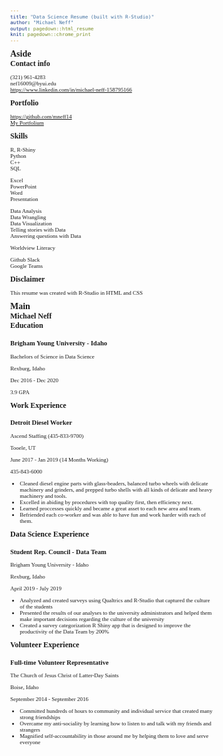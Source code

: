 ```yaml
---
title: "Data Science Resume (built with R-Studio)"
author: "Michael Neff"
output: pagedown::html_resume
knit: pagedown::chrome_print
---
```


<style type="text/css">

body {/* Normal */
      margin: 0;
      font-size: 9px;
      font-family: "Georgia";
}
h1 {/* Header 1 */
    margin: 0;
    font-size: 14px;
    font-family: "Georgia";
}
h2 {/* Header 2 */
    margin: 0;
    font-size: 12px;
    font-family: "Georgia";
}

</style>

# Aside

<!-- ![](C:\Users\mneff\Desktop\College Stuff\IMG_1902.jpg) -->

## Contact info

<i class="fa fa-mobile-alt"></i> (321) 961-4283   
<i class="fa fa-envelope"></i> nef16009@byui.edu  
<i class="fa fa-linkedin"></i> [https://www.linkedin.com/in/michael-neff-158795166](https://www.linkedin.com/in/michael-neff-158795166)


## Portfolio
<i class="fa fa-github"></i> [https://github.com/mneff14](https://github.com/mneff14)  
<i class="fa fa-globe-americas"></i> [My Portfolium](https://portfolium.com/MichaelNeff3)



## Skills

R, R-Shiny  
Python  
C++   
SQL

Excel  
PowerPoint  
Word  
Presentation   

Data Analysis  
Data Wrangling  
Data Visualization  
Telling stories with Data  
Answering questions with Data  

Worldview Literacy  

Github
Slack  
Google Teams  

 

## Disclaimer

This resume was created with R-Studio in HTML and CSS


# Main


## Michael Neff {#title}


## Education {data-icon=graduation-cap}


### Brigham Young University - Idaho

Bachelors of Science in Data Science

Rexburg, Idaho

Dec 2016 - Dec 2020

3.9 GPA



<!-- ### Melbourne High School -->

<!-- High School Diploma -->

<!-- Melbourne, Florida -->

<!-- Grad: May 2014 -->



<!-- </br> -->



## Work Experience {data-icon=suitcase}



<!-- ### MidWest Canvas Worker -->

<!-- Ascend Staffing (435-833-9700) -->

<!-- Tooele, UT -->

<!-- June 2019 - Aug 2019 -->

<!-- <i class="fa fa-phone"></i> 435-843-4480 -->

<!-- * Manufactured, pinned, moved, rolled, and stored concrete canvases in pairs or teams.   -->
<!-- * Built great relationships with my co-workers (some bilangual) that allowed work to be easier and more enjoyable   -->
<!-- * Worked consistently and punctually, making sure to start and finish on time, every time.   -->



### Detroit Diesel Worker

Ascend Staffing (435-833-9700)

Tooele, UT

June 2017 - Jan 2019 (14 Months Working)

<i class="fa fa-phone"></i> 435-843-6000

* Cleaned diesel engine parts with glass-beaders, balanced turbo wheels with delicate machinery and grinders, and prepped turbo shells with all kinds of delicate and heavy machinery and tools.
* Excelled in abiding by procedures with top quality first, then efficiency next.
* Learned proccesses quickly and became a great asset to each new area and team.
* Befriended each co-worker and was able to have fun and work harder with each of them.



<!-- ### Movie Theater Usher/Stub-Master/Cashier -->

<!-- Premier Theaters Oaks Stadium 10 -->

<!-- Melbourne, FL -->

<!-- Oct 2016 - Jan 2017 -->

<!-- <i class="fa fa-phone"></i> 321-953-3388 -->

<!-- * Happily cleaned the theaters, halls, bathrooms, and lobby with punctuality and quality. -->
<!-- * Directed customers to their theater and the cleaning of theaters and changing of mylars. -->
<!-- * Greeted customers warmly, making them a little happier while assisting them purchase tickets and concessions. -->



<!-- ### Warehouse Shipment Worker -->

<!-- Pure Synergy -->

<!-- Moab, UT -->

<!-- June 2014 - August 2014  -->

<!-- <i class="fa fa-phone"></i> 800-723-0277 -->

<!-- * Fulfilled daily orders with my supervisor accurately and promptly.   -->
<!-- * Stacked and unloaded pallets swiftly and with order.   -->
<!-- * Completed every new task confidently, learning to do so with quality and efficiency.   -->



<!-- </br> -->



## Data Science Experience {data-icon=chart-area}


<!-- ### Data Science Society -->

<!-- Brigham Young University - Idaho -->

<!-- Rexburg, Idaho -->

<!-- June 2019 - Current -->

<!-- * Participated in a team that created a Shiny app on R Studio for SCOTs that helps teachers implement and understand surveys in the classroom   -->
<!-- * Collaborated with team members via GitHub and Slack   -->
<!-- * Discovered ways to use R-Studio to retrieve information from thousands of websites   -->



### Student Rep. Council - Data Team

Brigham Young University - Idaho

Rexburg, Idaho

April 2019 - July 2019  

*	Analyzed and created surveys using Qualtrics and R-Studio that captured the culture of the students
* Presented the results of our analyses to the university administrators and helped them make important decisions regarding the culture of the university
* Created a survey categorization R Shiny app that is designed to improve the productivity of the Data Team by 200%



<!-- </br> -->



## Volunteer Experience {data-icon=hands-helping}



<!-- ### Improv Comedy Theater -->

<!-- Brigham Young University - Idaho -->

<!-- Rexburg, Idaho -->

<!-- April 2017 - Current -->

<!-- * Gained many valuable life skills by learning how to create well-structured scenes on the spot with my team   -->
<!-- * Performed in many hilarious shows with my Improv team that spread many smiles   -->
<!-- * Energized the audience and led Improv games as an emcee in many shows   -->



### Full-time Volunteer Representative					             

The Church of Jesus Christ of Latter-Day Saints  

Boise, Idaho

September 2014 - September 2016

* Committed hundreds of hours to community and individual service that created many strong friendships  
* Overcame my anti-sociality by learning how to listen to and talk with my friends and strangers  
* Magnified self-accountability in those around me by helping them to love and serve everyone  



<!-- ## Tutoring Experience {data-icon=lightbulb} -->



<!-- ### College Success Course Mentor   -->

<!-- Brigham Young University - Idaho -->

<!-- Rexburg, Idaho -->

<!-- April 2017 - July 2017   -->

<!-- * Fostered intrinsic motivation within seemingly uninterested students by teaching them how to teach and learn from their classmates   -->
<!-- * Provided instructive feedback for facilitators that improved their lesson plans   -->
<!-- * Raised the class' view of their self-worth by making sure each student was seen, heard, and felt by the end of each day   -->



<!-- ### Junior High Math Tutor   -->

<!-- Madison Junior High -->

<!-- Rexburg, Idaho -->

<!-- January 2018 - April 2018   -->

<!-- * Improved students’ conceptual understanding of various mathematical concepts in grades 7 through 9 by asking guiding questions   -->
<!-- * Increased class productivity in three classrooms by helping each teacher address individual student concerns   -->
<!-- * Spread motivation to learn by getting to know each student better each day   -->



<!-- ### High School Math Tutor   -->

<!-- Central High School -->

<!-- Rexburg, Idaho -->

<!-- January 2018 - April 2018   -->

<!-- * Helped struggling students become more confident problem-solvers by teaching them how to take advantage of available resources   -->
<!-- * Ensured classroom organization in the absence of the instructor through clear directions and the assumption of compliance   -->
<!-- * Lead students to learn for themselves with effective tutoring techniques, such as not writing on their paper   -->




